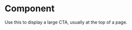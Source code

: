 
<Meta title="Components/Molecules/Hero" component={Hero} />

# Component

Use this to display a large CTA, usually at the top of a page.

<Canvas>
  <Story name="Component">
    <Hero
      id="my-hero-component"
      className="custom-hero-component"
      subtitle="Check it out"
      title="New Designs"
      body="Our amazing new design is here! Get it while it's hot, it won't be hot for long... uh oh, already cooling."
      backgroundImage={{
        url: 'https://images.unsplash.com/photo-1610991149688-c1321006bcc1?ixid=MXwxMjA3fDB8MHxwaG90by1wYWdlfHx8fGVufDB8fHw%3D&ixlib=rb-1.2.1&auto=format&fit=crop&w=1110&q=60'
      }}
      cta={{icon: 'arrowRight', text: 'Take a look'}}
    />
  </Story>
</Canvas>
